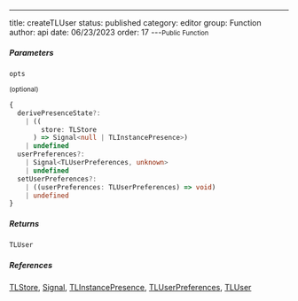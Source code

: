 ---
title: createTLUser
status: published
category: editor
group: Function
author: api
date: 06/23/2023
order: 17
---<Small>Public Function</Small>




##### Parameters


<ParametersTable>

<ParametersTableRow>
<ParametersTableName>

`opts`

 <Small>(optional)</Small>

</ParametersTableName>
<ParametersTableDescription>

```ts
{
  derivePresenceState?:
    | ((
        store: TLStore
      ) => Signal<null | TLInstancePresence>)
    | undefined
  userPreferences?:
    | Signal<TLUserPreferences, unknown>
    | undefined
  setUserPreferences?:
    | ((userPreferences: TLUserPreferences) => void)
    | undefined
}
```



</ParametersTableDescription>
</ParametersTableRow>
</ParametersTable>

##### Returns


```ts
TLUser
```

##### References

[TLStore](/gen/tlschema/TLStore-type), [Signal](/gen/state/Signal-interface), [TLInstancePresence](/gen/tlschema/TLInstancePresence-interface), [TLUserPreferences](/gen/editor/TLUserPreferences-interface), [TLUser](/gen/editor/~TLUser-interface)

